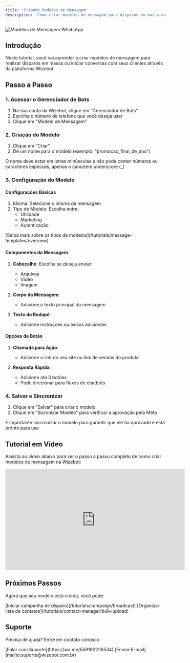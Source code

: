 ```yaml
---
title: 'Criando Modelos de Mensagem'
description: 'Como criar modelos de mensagem para disparos em massa ou iniciar conversa com o cliente'
---
```


<Frame>
  <img src="/images/geral/capa02.png" alt="Modelos de Mensagem WhatsApp" />
</Frame>

## Introdução

Neste tutorial, você vai aprender a criar modelos de mensagem para realizar disparos em massa ou iniciar conversas com seus clientes através da plataforma Wizebot.

## Passo a Passo

### 1. Acessar o Gerenciador de Bots
1. Na sua conta da Wizebot, clique em "Gerenciador de Bots"
2. Escolha o número de telefone que você deseja usar
3. Clique em "Modelo de Mensagem"

### 2. Criação do Modelo
1. Clique em "Criar"
2. Dê um nome para o modelo (exemplo: "promocao_final_de_ano")

<Note>
  O nome deve estar em letras minúsculas e não pode conter números ou caracteres especiais, apenas o caractere underscore (_)
</Note>

### 3. Configuração do Modelo

#### Configurações Básicas
1. Idioma: Selecione o idioma da mensagem
2. Tipo de Modelo: Escolha entre:
   - Utilidade
   - Marketing
   - Autenticação

<Note>
  [Saiba mais sobre os tipos de modelos](/tutorials/message-templates/overview)
</Note>

#### Componentes da Mensagem
1. **Cabeçalho**: Escolha se deseja enviar:
   - Arquivos
   - Vídeo
   - Imagem

2. **Corpo da Mensagem**:
   - Adicione o texto principal da mensagem

3. **Texto do Rodapé**:
   - Adicione instruções ou avisos adicionais

#### Opções de Botão
1. **Chamada para Ação**:
   - Adicione o link do seu site ou link de vendas do produto

2. **Resposta Rápida**:
   - Adicione até 3 botões
   - Pode direcionar para fluxos de chatbots

### 4. Salvar e Sincronizar
1. Clique em "Salvar" para criar o modelo
2. Clique em "Sicronizar Modelo" para verificar a aprovação pela Meta

<Warning>
  É importante sincronizar o modelo para garantir que ele foi aprovado e está pronto para uso
</Warning>

## Tutorial em Vídeo

Assista ao vídeo abaixo para ver o passo a passo completo de como criar modelos de mensagem na Wizebot:

<iframe
  width="560"
  height="315"
  src="https://www.youtube.com/embed/Mh3Yx-Cal0s"
  title="Como criar modelos de mensagem na Wizebot"
  frameborder="0"
  allow="accelerometer; autoplay; clipboard-write; encrypted-media; gyroscope; picture-in-picture"
  allowfullscreen
></iframe>

## Próximos Passos

Agora que seu modelo está criado, você pode:

<CardGroup cols={2}>
  <Card title="Criar Campanha" icon="bullhorn">
    [Iniciar campanha de disparo](/tutorials/campaign/broadcast)
  </Card>
  <Card title="Gerenciar Contatos" icon="address-book">
    [Organizar lista de contatos](/tutorials/contact-manager/bulk-upload)
  </Card>
</CardGroup>

## Suporte

Precisa de ajuda? Entre em contato conosco:

<CardGroup cols={2}>
  <Card title="WhatsApp" icon="whatsapp">
    [Falar com Suporte](https://wa.me/559192226534)
  </Card>
  <Card title="E-mail" icon="envelope">
    [Enviar E-mail](mailto:suporte@wizebot.com.br)
  </Card>
</CardGroup>
